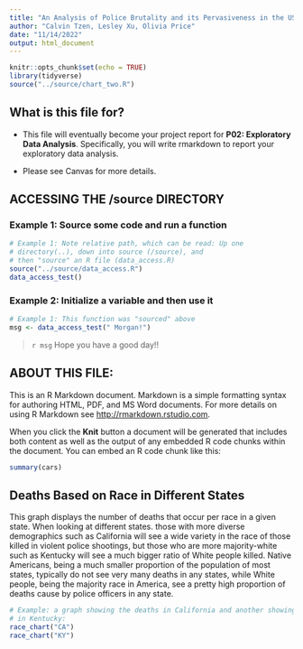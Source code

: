 ```yaml
---
title: "An Analysis of Police Brutality and its Pervasiveness in the US"
author: "Calvin Tzen, Lesley Xu, Olivia Price"
date: "11/14/2022"
output: html_document
---
```


```r
knitr::opts_chunk$set(echo = TRUE)
library(tidyverse)
source("../source/chart_two.R")
```

## What is this file for?

* This file will eventually become your project report for **P02: Exploratory Data Analysis**. Specifically, you will write rmarkdown to report your exploratory data analysis.

* Please see Canvas for more details.

## ACCESSING THE /source DIRECTORY
### Example 1: Source some code and run a function
```r
# Example 1: Note relative path, which can be read: Up one
# directory(..), down into source (/source), and 
# then "source" an R file (data_access.R)
source("../source/data_access.R")
data_access_test()
```

### Example 2: Initialize a variable and then use it
```r
# Example 1: This function was "sourced" above
msg <- data_access_test(" Morgan!")
```

> `r msg` Hope you have a good day!! 

## ABOUT THIS FILE: 

This is an R Markdown document. Markdown is a simple formatting syntax for authoring HTML, PDF, and MS Word documents. For more details on using R Markdown see <http://rmarkdown.rstudio.com>.

When you click the **Knit** button a document will be generated that includes both content as well as the output of any embedded R code chunks within the document. You can embed an R code chunk like this:

```r
summary(cars)
```

## Deaths Based on Race in Different States

This graph displays the number of deaths that occur per race in a given state. When looking at different states. those with more diverse demographics such as California will see a wide variety in the race of those killed in violent police shootings, but those who are more majority-white such as Kentucky will see a much bigger ratio of White people killed. Native Americans, being a much smaller proportion of the population of most states, typically do not see very many deaths in any states, while White people, being the majority race in America, see a pretty high proportion of deaths cause by police officers in any state.

```r
# Example: a graph showing the deaths in California and another showing the deaths 
# in Kentucky:
race_chart("CA")
race_chart("KY")
```

